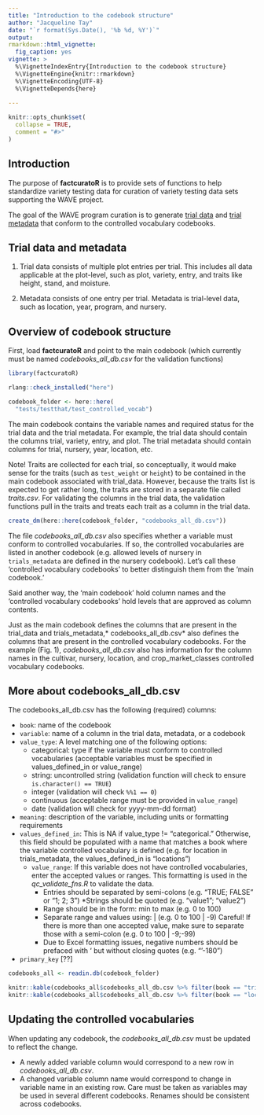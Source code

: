 ```yaml
---
title: "Introduction to the codebook structure"
author: "Jacqueline Tay"
date: "`r format(Sys.Date(), '%b %d, %Y')`"
output: 
rmarkdown::html_vignette:
  fig_caption: yes
vignette: >
  %\VignetteIndexEntry{Introduction to the codebook structure}
  %\VignetteEngine{knitr::rmarkdown}
  %\VignetteEncoding{UTF-8}
  %\VignetteDepends{here}
  
---
```


```r
knitr::opts_chunk$set(
  collapse = TRUE,
  comment = "#>"
)
```

## Introduction

The purpose of **factcuratoR** is to provide sets of functions to help standardize variety testing data for curation of variety testing data sets supporting the WAVE project.

The goal of the WAVE program curation is to generate <u>trial data</u> and <u>trial metadata</u> that conform to the controlled vocabulary codebooks.

## Trial data and metadata

1. Trial data consists of multiple plot entries per trial. This includes all data 
applicable at the plot-level, such as plot, variety, entry, and traits like height, stand, and moisture.

2. Metadata consists of one entry per trial. Metadata is trial-level data, such as location, year, program, and nursery.

## Overview of codebook structure

First, load **factcuratoR** and point to the main codebook (which currently must 
be named *codebooks_all_db.csv* for the validation functions)

```r
library(factcuratoR)

rlang::check_installed("here")

codebook_folder <- here::here(
  "tests/testthat/test_controlled_vocab")
```

The main codebook contains the variable names and required status for the trial data and the trial metadata. For example, the trial data should contain the columns trial, variety, entry, and plot. The trial metadata should contain columns for
trial, nursery, year, location, etc.

<span class="important"> Note! </span> Traits are collected for each trial, so conceptually, it would make sense for the traits (such as `test_weight` or `height`) to be contained in the main codebook associated with trial_data. However, because the traits list is expected to get rather long, the traits are stored in a separate file called 
*traits.csv*.  For validating the columns in the trial data, the validation 
functions pull in the traits and treats each trait as a column in the trial data.

```r
create_dm(here::here(codebook_folder, "codebooks_all_db.csv"))
```

The file *codebooks_all_db.csv* also specifies whether a variable must conform to 
controlled vocabularies. If so, the controlled vocabularies are listed
in another codebook (e.g. allowed levels of nursery in `trials_metadata`
are defined in the nursery codebook).  Let's call these 'controlled vocabulary
codebooks' to better distinguish them from the 'main codebook.'

Said another way, the 'main codebook' hold column names and the 'controlled 
vocabulary codebooks' hold levels that are approved as column contents.

Just as the main codebook defines the columns that are present in the trial_data and trials_metadata,* codebooks_all_db.csv* also defines the columns that are present in the controlled vocabulary codebooks.  For the example (Fig. 1), *codebooks_all_db.csv* also has information for the column names in the cultivar, nursery, location, and crop_market_classes controlled vocabulary codebooks.

## More about codebooks_all_db.csv

The codebooks_all_db.csv has the following (required) columns:

* `book`: name of the codebook  
* `variable`: name of a column in the trial data, metadata, or a codebook  
* `value_type`: A level matching one of the following options:  
  * categorical: type if the variable must conform to controlled vocabularies 
(acceptable variables must be specified in values_defined_in or value_range)  
  * string: uncontrolled string (validation function will check to ensure `is.character() == TRUE`)  
  * integer (validation will check `%%1 == 0`)  
  * continuous (acceptable range must be provided in `value_range`)  
  * date (validation will check for yyyy-mm-dd format)  
* `meaning`: description of the variable, including units or formatting requirements
* `values_defined_in`: This is NA if value_type != "categorical." Otherwise, 
this field should be populated with a name that matches a book where the variable
controlled vocabulary is defined 
(e.g. for location in trials_metadata, the values_defined_in is "locations")
  * `value_range`: If this variable does not have controlled vocabularies, enter the accepted values or ranges.  This formatting is used in the *qc_validate_fns.R* to validate the data.   
    * Entries should be separated by semi-colons (e.g. "TRUE; FALSE" or "1; 2; 3")
    *Strings should be quoted (e.g. “value1”; “value2”)  
    * Range should be in the form: min to max (e.g. 0 to 100) 
    * Separate range and values using: | (e.g. 0 to 100 | -9)
    Careful! If there is more than one accepted value, make sure to separate those
    with a semi-colon (e.g. 0 to 100 | -9;-99)
    * Due to Excel formatting issues, negative numbers should be prefaced with ‘ but without closing quotes (e.g. "‘-180")
* `primary_key` [??]


```r
codebooks_all <- readin.db(codebook_folder)

knitr::kable(codebooks_all$codebooks_all_db.csv %>% filter(book == "trial_data"))
knitr::kable(codebooks_all$codebooks_all_db.csv %>% filter(book == "locations"))
```

## Updating the controlled vocabularies

When updating any codebook, the *codebooks_all_db.csv* must be updated to reflect the change.    

* A newly added variable column would correspond to a new row in *codebooks_all_db.csv*.  
* A changed variable column name would correspond to change in variable name in an existing row.  Care must be taken as variables may be used in several different codebooks. Renames should be consistent across codebooks.   

